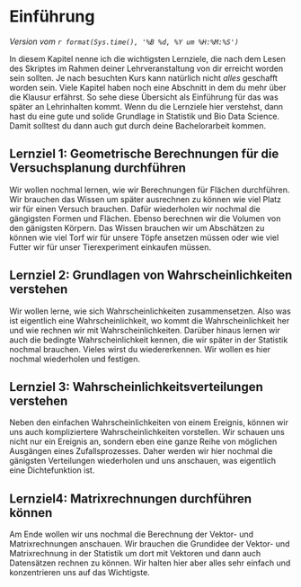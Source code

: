 # Einführung {#sec-intro}

*Version vom `r format(Sys.time(), '%B %d, %Y um %H:%M:%S')`*

In diesem Kapitel nenne ich die wichtigsten Lernziele, die nach dem Lesen des Skriptes im Rahmen deiner Lehrveranstaltung von dir erreicht worden sein sollten. Je nach besuchten Kurs kann natürlich nicht *alles* geschafft worden sein. Viele Kapitel haben noch eine Abschnitt in dem du mehr über die Klausur erfährst. So sehe diese Übersicht als Einführung für das was später an Lehrinhalten kommt. Wenn du die Lernziele hier verstehst, dann hast du eine gute und solide Grundlage in Statistik und Bio Data Science. Damit solltest du dann auch gut durch deine Bachelorarbeit kommen.

## Lernziel 1: Geometrische Berechnungen für die Versuchsplanung durchführen

Wir wollen nochmal lernen, wie wir Berechnungen für Flächen durchführen. Wir brauchen das Wissen um später ausrechnen zu können wie viel Platz wir für einen Versuch brauchen. Dafür wiederholen wir nochmal die gängigsten Formen und Flächen. Ebenso berechnen wir die Volumen von den gänigsten Körpern. Das Wissen brauchen wir um Abschätzen zu können wie viel Torf wir für unsere Töpfe ansetzen müssen oder wie viel Futter wir für unser Tierexperiment einkaufen müssen.

## Lernziel 2: Grundlagen von Wahrscheinlichkeiten verstehen

Wir wollen lerne, wie sich Wahrscheinlichkeiten zusammensetzen. Also was ist eigentlich eine Wahrscheinlichkeit, wo kommt die Wahrscheinlichkeit her und wie rechnen wir mit Wahrscheinlichkeiten. Darüber hinaus lernen wir auch die bedingte Wahrscheinlichkeit kennen, die wir später in der Statistik nochmal brauchen. Vieles wirst du wiedererkennen. Wir wollen es hier nochmal wiederholen und festigen. 

## Lernziel 3: Wahrscheinlichkeitsverteilungen verstehen

Neben den einfachen Wahrscheinlichkeiten von einem Ereignis, können wir uns auch kompliziertere Wahrscheinlichkeiten vorstellen. Wir schauen uns nicht nur ein Ereignis an, sondern eben eine ganze Reihe von möglichen Ausgängen eines Zufallsprozesses. Daher werden wir hier nochmal die gänigsten Verteilungen wiederholen und uns anschauen, was eigentlich eine Dichtefunktion ist. 

## Lernziel4: Matrixrechnungen durchführen können

Am Ende wollen wir uns nochmal die Berechnung der Vektor- und Matrixrechnungen anschauen. Wir brauchen die Grundidee der Vektor- und Matrixrechnung in der Statistik um dort mit Vektoren und dann auch Datensätzen rechnen zu können. Wir halten hier aber alles sehr einfach und konzentrieren uns auf das Wichtigste.